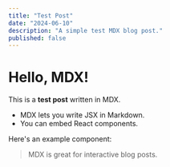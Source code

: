 ---
title: "Test Post"
date: "2024-06-10"
description: "A simple test MDX blog post."
published: false
---

# Hello, MDX!

This is a **test post** written in MDX.

- MDX lets you write JSX in Markdown.
- You can embed React components.

Here's an example component:

> MDX is great for interactive blog posts.
